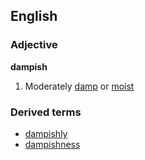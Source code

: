 ==English==

===Adjective===
'''dampish'''

#Moderately [[damp]] or [[moist]]
===Derived terms===
*[[dampishly]]
*[[dampishness]]